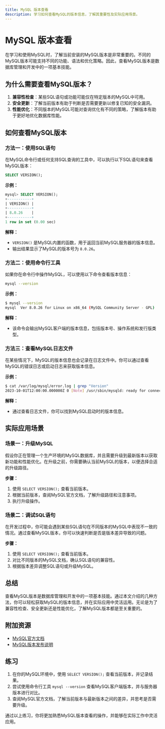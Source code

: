 ```yaml
---
title: MySQL 版本查看
description: 学习如何查看MySQL的版本信息，了解其重要性及实际应用场景。
---
```


# MySQL 版本查看

在学习和使用MySQL时，了解当前安装的MySQL版本是非常重要的。不同的MySQL版本可能支持不同的功能、语法和优化策略。因此，查看MySQL版本是数据库管理和开发中的一项基本技能。

## 为什么需要查看MySQL版本？

1. **兼容性检查**：某些SQL语句或功能可能仅在特定版本的MySQL中可用。
2. **安全更新**：了解当前版本有助于判断是否需要更新以修复已知的安全漏洞。
3. **性能优化**：不同版本的MySQL可能对查询优化有不同的策略，了解版本有助于更好地优化数据库性能。

## 如何查看MySQL版本

### 方法一：使用SQL语句

在MySQL命令行或任何支持SQL查询的工具中，可以执行以下SQL语句来查看MySQL版本：

```sql
SELECT VERSION();
```

**示例：**

```sql
mysql> SELECT VERSION();
+-----------+
| VERSION() |
+-----------+
| 8.0.26    |
+-----------+
1 row in set (0.00 sec)
```

**解释：**
- `VERSION()` 是MySQL内置的函数，用于返回当前MySQL服务器的版本信息。
- 输出结果显示了MySQL的版本号为 `8.0.26`。

### 方法二：使用命令行工具

如果你在命令行中操作MySQL，可以使用以下命令查看版本信息：

```bash
mysql --version
```

**示例：**

```bash
$ mysql --version
mysql  Ver 8.0.26 for Linux on x86_64 (MySQL Community Server - GPL)
```

**解释：**
- 该命令会输出MySQL客户端的版本信息，包括版本号、操作系统和发行版类型。

### 方法三：查看MySQL日志文件

在某些情况下，MySQL的版本信息也会记录在日志文件中。你可以通过查看MySQL的错误日志或启动日志来获取版本信息。

**示例：**

```bash
$ cat /var/log/mysql/error.log | grep "Version"
2023-10-01T12:00:00.000000Z 0 [Note] /usr/sbin/mysqld: ready for connections. Version: '8.0.26'  socket: '/var/run/mysqld/mysqld.sock'  port: 3306  MySQL Community Server - GPL
```

**解释：**
- 通过查看日志文件，你可以找到MySQL启动时的版本信息。

## 实际应用场景

### 场景一：升级MySQL

假设你正在管理一个生产环境的MySQL数据库，并且需要升级到最新版本以获取新功能和性能优化。在升级之前，你需要确认当前MySQL的版本，以便选择合适的升级路径。

**步骤：**
1. 使用 `SELECT VERSION();` 查看当前版本。
2. 根据当前版本，查阅MySQL官方文档，了解升级路径和注意事项。
3. 执行升级操作。

### 场景二：调试SQL语句

在开发过程中，你可能会遇到某些SQL语句在不同版本的MySQL中表现不一致的情况。通过查看MySQL版本，你可以快速判断是否是版本差异导致的问题。

**步骤：**
1. 使用 `SELECT VERSION();` 查看当前版本。
2. 对比不同版本的MySQL文档，确认SQL语句的兼容性。
3. 根据版本差异调整SQL语句或升级MySQL。

## 总结

查看MySQL版本是数据库管理和开发中的一项基本技能。通过本文介绍的几种方法，你可以轻松获取MySQL的版本信息，并在实际应用中灵活运用。无论是为了兼容性检查、安全更新还是性能优化，了解MySQL版本都是至关重要的。

## 附加资源

- [MySQL官方文档](https://dev.mysql.com/doc/)
- [MySQL版本发布说明](https://dev.mysql.com/doc/relnotes/mysql/8.0/en/)

## 练习

1. 在你的MySQL环境中，使用 `SELECT VERSION();` 查看当前版本，并记录结果。
2. 尝试使用命令行工具 `mysql --version` 查看MySQL客户端版本，并与服务器版本进行对比。
3. 查阅MySQL官方文档，了解当前版本与最新版本之间的差异，并思考是否需要升级。

通过以上练习，你将更加熟悉MySQL版本查看的操作，并能够在实际工作中灵活应用。